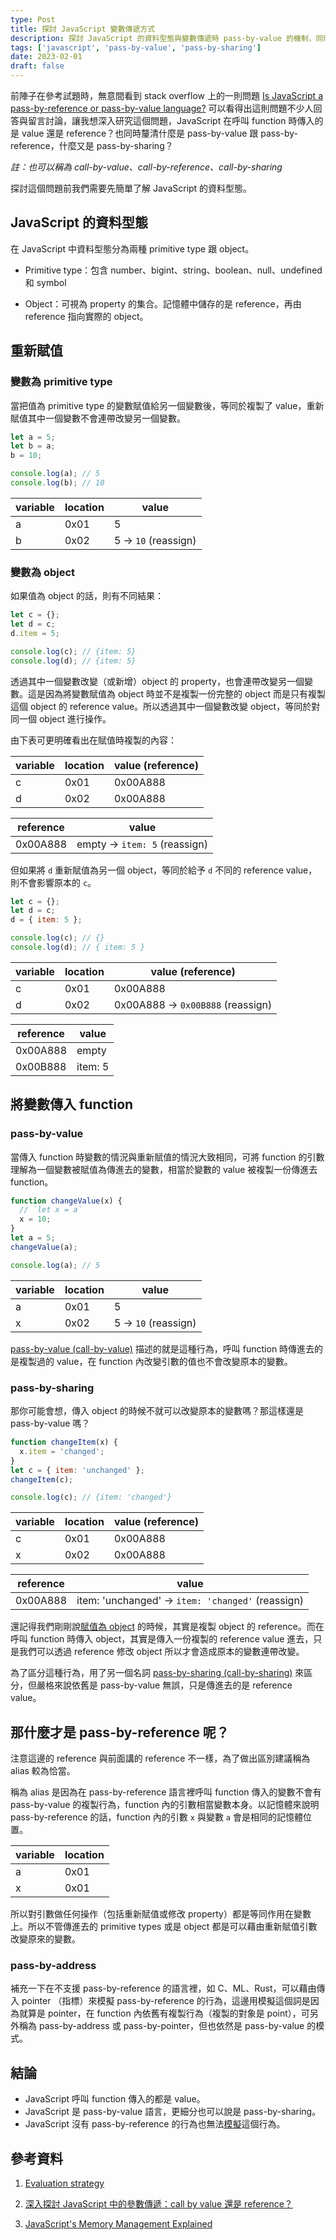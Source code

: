 ```yaml
---
type: Post
title: 探討 JavaScript 變數傳遞方式
description: 探討 JavaScript 的資料型態與變數傳遞時 pass-by-value 的機制，同時釐清什麼是 pass-by-reference，什麼又是 pass-by-sharing。
tags: ['javascript', 'pass-by-value', 'pass-by-sharing']
date: 2023-02-01
draft: false
---
```


前陣子在參考試題時，無意間看到 stack overflow 上的一則問題 [Is JavaScript a pass-by-reference or pass-by-value language?](https://stackoverflow.com/questions/518000/is-javascript-a-pass-by-reference-or-pass-by-value-language) 可以看得出這則問題不少人回答與留言討論，讓我想深入研究這個問題，JavaScript 在呼叫 function 時傳入的是 value 還是 reference？也同時釐清什麼是 pass-by-value 跟 pass-by-reference，什麼又是 pass-by-sharing？

_註：也可以稱為 call-by-value、call-by-reference、call-by-sharing_

探討這個問題前我們需要先簡單了解 JavaScript 的資料型態。

## JavaScript 的資料型態

在 JavaScript 中資料型態分為兩種 primitive type 跟 object。

- Primitive type：包含 number、bigint、string、boolean、null、undefined 和 symbol

- Object：可視為 property 的集合。記憶體中儲存的是 reference，再由 reference 指向實際的 object。

## 重新賦值

### 變數為 primitive type

當把值為 primitive type 的變數賦值給另一個變數後，等同於複製了 value，重新賦值其中一個變數不會連帶改變另一個變數。

```js
let a = 5;
let b = a;
b = 10;

console.log(a); // 5
console.log(b); // 10
```

| variable | location | value                |
| -------- | -------- | -------------------- |
| a        | 0x01     | 5                    |
| b        | 0x02     | 5 -> `10` (reassign) |

### 變數為 object

如果值為 object 的話，則有不同結果：

```js
let c = {};
let d = c;
d.item = 5;

console.log(c); // {item: 5}
console.log(d); // {item: 5}
```

透過其中一個變數改變（或新增）object 的 property，也會連帶改變另一個變數。這是因為將變數賦值為 object 時並不是複製一份完整的 object 而是只有複製這個 object 的 reference value。所以透過其中一個變數改變 object，等同於對同一個 object 進行操作。

由下表可更明確看出在賦值時複製的內容：

| variable | location | value (reference) |
| -------- | -------- | ----------------- |
| c        | 0x01     | 0x00A888          |
| d        | 0x02     | 0x00A888          |

| reference | value                         |
| --------- | ----------------------------- |
| 0x00A888  | empty -> `item: 5` (reassign) |

但如果將 `d` 重新賦值為另一個 object，等同於給予 `d` 不同的 reference value，則不會影響原本的 `c`。

```js
let c = {};
let d = c;
d = { item: 5 };

console.log(c); // {}
console.log(d); // { item: 5 }
```

| variable | location | value (reference)                 |
| -------- | -------- | --------------------------------- |
| c        | 0x01     | 0x00A888                          |
| d        | 0x02     | 0x00A888 -> `0x00B888` (reassign) |

| reference | value   |
| --------- | ------- |
| 0x00A888  | empty   |
| 0x00B888  | item: 5 |

## 將變數傳入 function

### pass-by-value

當傳入 function 時變數的情況與重新賦值的情況大致相同，可將 function 的引數理解為一個變數被賦值為傳進去的變數，相當於變數的 value 被複製一份傳進去 function。

```js
function changeValue(x) {
  // `let x = a`
  x = 10;
}
let a = 5;
changeValue(a);

console.log(a); // 5
```

| variable | location | value                |
| -------- | -------- | -------------------- |
| a        | 0x01     | 5                    |
| x        | 0x02     | 5 -> `10` (reassign) |

[pass-by-value (call-by-value)](https://en.wikipedia.org/wiki/Evaluation_strategy#Call_by_value) 描述的就是這種行為，呼叫 function 時傳進去的是複製過的 value，在 function 內改變引數的值也不會改變原本的變數。

### pass-by-sharing

那你可能會想，傳入 object 的時候不就可以改變原本的變數嗎？那這樣還是 pass-by-value 嗎？

```js
function changeItem(x) {
  x.item = 'changed';
}
let c = { item: 'unchanged' };
changeItem(c);

console.log(c); // {item: 'changed'}
```

| variable | location | value (reference) |
| -------- | -------- | ----------------- |
| c        | 0x01     | 0x00A888          |
| x        | 0x02     | 0x00A888          |

| reference | value                                             |
| --------- | ------------------------------------------------- |
| 0x00A888  | item: 'unchanged' -> `item: 'changed'` (reassign) |

還記得我們剛剛說[賦值為 object](#變數為-object) 的時候，其實是複製 object 的 reference。而在呼叫 function 時傳入 object，其實是傳入一份複製的 reference value 進去，只是我們可以透過 reference 修改 object 所以才會造成原本的變數連帶改變。

為了區分這種行為，用了另一個名詞 [pass-by-sharing (call-by-sharing)](https://en.wikipedia.org/wiki/Evaluation_strategy#Call_by_sharing) 來區分，但嚴格來說依舊是 pass-by-value 無誤，只是傳進去的是 reference value。

## 那什麼才是 pass-by-reference 呢？

注意這邊的 reference 與前面講的 reference 不一樣，為了做出區別建議稱為 alias 較為恰當。

稱為 alias 是因為在 pass-by-reference 語言裡呼叫 function 傳入的變數不會有 pass-by-value 的複製行為，function 內的引數相當變數本身。以記憶體來說明 pass-by-reference 的話，function 內的引數 `x` 與變數 `a` 會是相同的記憶體位置。

| variable | location |
| -------- | -------- |
| a        | 0x01     |
| x        | 0x01     |

所以對引數做任何操作（包括重新賦值或修改 property）都是等同作用在變數上。所以不管傳進去的 primitive types 或是 object 都是可以藉由重新賦值引數改變原來的變數。

### pass-by-address

補充一下在不支援 pass-by-reference 的語言裡，如 C、ML、Rust，可以藉由傳入 pointer （指標）來模擬 pass-by-reference 的行為，這邊用模擬這個詞是因為就算是 pointer，在 function 內依舊有複製行為（複製的對象是 point），可另外稱為 pass-by-address 或 pass-by-pointer，但也依然是 pass-by-value 的模式。

## 結論

- JavaScript 呼叫 function 傳入的都是 value。
- JavaScript 是 pass-by-value 語言，更細分也可以說是 pass-by-sharing。
- JavaScript 沒有 pass-by-reference 的行為也無法[模擬](#pass-by-address)這個行為。

## 參考資料

1. [Evaluation strategy](https://en.wikipedia.org/wiki/Evaluation_strategy)

2. [深入探討 JavaScript 中的參數傳遞：call by value 還是 reference？](https://blog.huli.tw/2018/06/23/javascript-call-by-value-or-reference)

3. [JavaScript's Memory Management Explained](https://felixgerschau.com/javascript-memory-management/)
